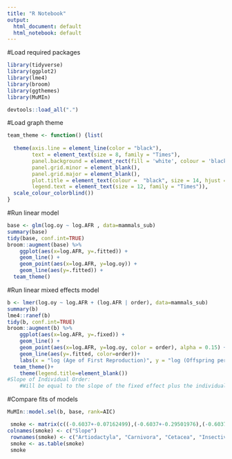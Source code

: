 ```yaml
---
title: "R Notebook"
output:
  html_document: default
  html_notebook: default
---
```


#Load required packages
```r
library(tidyverse)
library(ggplot2)
library(lme4)
library(broom)
library(ggthemes)
library(MuMIn)

devtools::load_all(".")
```

#Load graph theme
```r
team_theme <- function() {list(
  
  theme(axis.line = element_line(color = "black"),
        text = element_text(size = 8, family = "Times"),
        panel.background = element_rect(fill = 'white', colour = 'black'),
        panel.grid.minor = element_blank(),
        panel.grid.major = element_blank(),
        plot.title = element_text(colour =  "black", size = 14, hjust = 0.5),
        legend.text = element_text(size = 12, family = "Times")),
  scale_colour_colorblind())
}
```
#Run linear model
```r
base <- glm(log.oy ~ log.AFR , data=mammals_sub)
summary(base)
tidy(base, conf.int=TRUE)
broom::augment(base) %>%
    ggplot(aes(x=log.AFR, y=.fitted)) +
    geom_line() +
    geom_point(aes(x=log.AFR, y=log.oy)) +
    geom_line(aes(y=.fitted)) +
  team_theme()
```
#Run linear mixed effects model
```r
b <- lmer(log.oy ~ log.AFR + (log.AFR | order), data=mammals_sub)
summary(b)
lme4::ranef(b)
tidy(b, conf.int=TRUE)
broom::augment(b) %>%
    ggplot(aes(x=log.AFR, y=.fixed)) +
    geom_line() +
    geom_point(aes(x=log.AFR, y=log.oy, color = order), alpha = 0.15) +
    geom_line(aes(y=.fitted, color=order))+
    labs(x = "log (Age of First Reproduction)", y = "log (Offspring per Year)")+
  team_theme()+
    theme(legend.title=element_blank())
#Slope of Individual Order:
    #Will be equal to the slope of the fixed effect plus the individual order slope. Will need to calcualte and make table for these data ponts. 
```
#Compare fits of models
```r
MuMIn::model.sel(b, base, rank=AIC)
```

```r
 smoke <- matrix(c((-0.6037+-0.07162499),(-0.6037+-0.29501976),(-0.6037+-0.11174519),(-0.6037+ 0.25183326),(-0.6037+0.42672130),(-0.6037+-0.28274597),(-0.6037+0.08258135)),ncol=1,byrow=TRUE)
colnames(smoke) <- c("Slope")
 rownames(smoke) <- c("Artiodactyla", "Carnivora", "Cetacea", "Insectivora", "Lagomopha", "Primates", "Rodentia")
 smoke <- as.table(smoke)
 smoke
```


